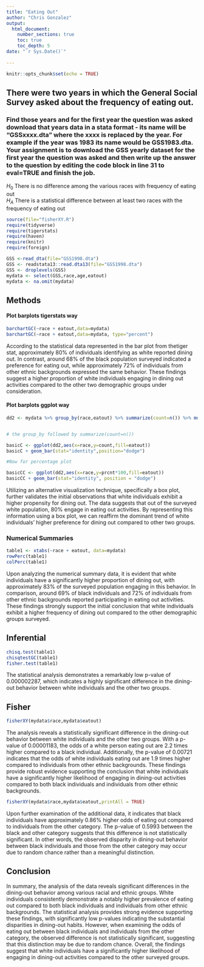 ```yaml
---
title: "Eating Out"
author: "Chris Gonzalez"
output: 
  html_document:
    number_sections: true
    toc: true
    toc_depth: 5
date: "`r Sys.Date()`"    
    
---
```


```r
knitr::opts_chunk$set(echo = TRUE)
```

## There were two years in which the General Social Survey asked about the frequency of eating out.
### Find those years and for the first year the question was asked download that years data in a stata format - its name will be "GSSxxxx.dta" where the xxxx is replaced by the year.  For example if the year was 1983 its name would be GSS1983.dta. Your assignment is to download the GSS yearly dataset for the first year the question was asked and then  write up the answer to the question by editing the  code block in line 31 to eval=TRUE and finish the job. 

$H_0$ There is no difference among the various races with frequency of eating out  
$H_A$ There is a statistical difference between at least two races with the frequency of eating out  


```r
source(file="fisherXY.R")
require(tidyverse)
require(tigerstats)
require(haven)
require(knitr)
require(foreign)
```
```r
GSS <-read_dta(file="GSS1998.dta")
GSS <- readstata13::read.dta13(file="GSS1998.dta")
GSS <- droplevels(GSS)
mydata <- select(GSS,race,age,eatout)
mydata <- na.omit(mydata)
```


## Methods





#### Plot barplots tigerstats way
```r
barchartGC(~race + eatout,data=mydata)
barchartGC(~race + eatout,data=mydata, type="percent")

```

According to the statistical data represented in the bar plot from thetiger stat, approximately 80% of individuals identifying as white reported dining out. In contrast, around 68% of the black population surveyed indicated a preference for eating out, while approximately 72% of individuals from other ethnic backgrounds expressed the same behavior. These findings suggest a higher proportion of white individuals engaging in dining out activities compared to the other two demographic groups under consideration.




#### Plot barplots ggplot way

```r
dd2 <- mydata %>% group_by(race,eatout) %>% summarize(count=n()) %>% mutate(prcnt=count/sum(count))


# the group_by followed by summarize(count=n())

basicC <- ggplot(dd2,aes(x=race,y=count,fill=eatout))
basicC + geom_bar(stat="identity",position="dodge")

#Now for percentage plot

basicCC <- ggplot(dd2,aes(x=race,y=prcnt*100,fill=eatout)) 
basicCC + geom_bar(stat="identity", position = "dodge")
```

Utilizing an alternative visualization technique, specifically a box plot, further validates the initial observations that white individuals exhibit a higher propensity for dining out. The data suggests that out of the surveyed white population, 80% engage in eating out activities. By representing this information using a box plot, we can reaffirm the dominant trend of white individuals' higher preference for dining out compared to other two groups.


### Numerical Summaries   

```r
table1 <- xtabs(~race + eatout, data=mydata)
rowPerc(table1)
colPerc(table1)
```

Upon analyzing the numerical summary data, it is evident that white individuals have a significantly higher proportion of dining out, with approximately 83% of the surveyed population engaging in this behavior. In comparison, around 69% of black individuals and 72% of individuals from other ethnic backgrounds reported participating in eating out activities. These findings strongly support the initial conclusion that white individuals exhibit a higher frequency of dining out compared to the other demographic groups surveyed.


## Inferential  
```r
chisq.test(table1)
chisqtestGC(table1)
fisher.test(table1)
```
The statistical analysis demonstrates a remarkably low p-value of 0.000002287, which indicates a highly significant difference in the dining-out behavior between white individuals and the other two groups.

## Fisher

```r
fisherXY(mydata$race,mydata$eatout)
```
The analysis reveals a statistically significant difference in the dining-out behavior between white individuals and the other two groups. With a p-value of 0.00001183, the odds of a white person eating out are 2.2 times higher compared to a black individual. Additionally, the p-value of 0.00721 indicates that the odds of white individuals eating out are 1.9 times higher compared to individuals from other ethnic backgrounds. These findings provide robust evidence supporting the conclusion that white individuals have a significantly higher likelihood of engaging in dining-out activities compared to both black individuals and individuals from other ethnic backgrounds.

```r
fisherXY(mydata$race,mydata$eatout,printAll = TRUE)
```
Upon further examination of the additional data, it indicates that black individuals have approximately 0.86% higher odds of eating out compared to individuals from the other category. The p-value of 0.5993 between the black and other category suggests that this difference is not statistically significant. In other words, the observed disparity in dining-out behavior between black individuals and those from the other category may occur due to random chance rather than a meaningful distinction.


## Conclusion 

In summary, the analysis of the data reveals significant differences in the dining-out behavior among various racial and ethnic groups. White individuals consistently demonstrate a notably higher prevalence of eating out compared to both black individuals and individuals from other ethnic backgrounds. The statistical analysis provides strong evidence supporting these findings, with significantly low p-values indicating the substantial disparities in dining-out habits. However, when examining the odds of eating out between black individuals and individuals from the other category, the observed difference is not statistically significant, suggesting that this distinction may be due to random chance. Overall, the findings suggest that white individuals have a significantly higher likelihood of engaging in dining-out activities compared to the other surveyed groups.
